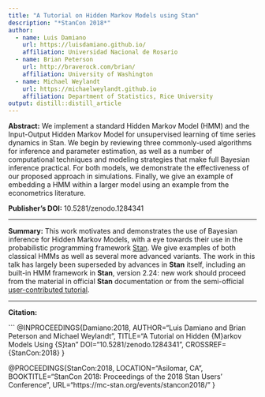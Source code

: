 ```yaml
---
title: "A Tutorial on Hidden Markov Models using Stan"
description: "*StanCon 2018*"
author:
  - name: Luis Damiano
    url: https://luisdamiano.github.io/
    affiliation: Universidad Nacional de Rosario
  - name: Brian Peterson
    url: http://braverock.com/brian/
    affiliation: University of Washington
  - name: Michael Weylandt
    url: https://michaelweylandt.github.io
    affiliation: Department of Statistics, Rice University
output: distill::distill_article
---
```


**Abstract:** We implement a standard Hidden Markov Model (HMM) and the Input-Output Hidden Markov Model for unsupervised learning of time series dynamics in Stan. We begin by reviewing three commonly-used algorithms for inference and parameter estimation, as well as a number of computational techniques and modeling strategies that make full Bayesian inference practical. For both models, we demonstrate the effectiveness of our proposed approach in simulations. Finally, we give an example of embedding a HMM within a larger model using an example from the econometrics literature.

**Publisher's DOI:** 10.5281/zenodo.1284341

<hr>

**Summary:** This work motivates and demonstrates the use of Bayesian inference for Hidden Markov Models, with a eye towards their use in the probabilistic programming framework [Stan](https://mc-stan.org/). We give examples of both classical HMMs as well as several more advanced variants. The work in this talk has largely been superseded by advances in **Stan** itself, including an built-in HMM framework in **Stan**, version 2.24: new work should proceed from the material in official **Stan** documentation or from the semi-official [user-contributed tutorial](https://github.com/stan-dev/example-models/blob/71e3dee590632e615b17b935652c68b69df6df6f/knitr/hmm-example/hmm-example.Rmd).

<hr>

**Citation:**

```
@INPROCEEDINGS{Damiano:2018, 
  AUTHOR="Luis Damiano and Brian Peterson and Michael Weylandt",
  TITLE="A Tutorial on Hidden {M}arkov Models Using {S}tan"
  DOI="10.5281/zenodo.1284341",
  CROSSREF={StanCon:2018}
}

@PROCEEDINGS{StanCon:2018,
  LOCATION="Asilomar, CA",
  BOOKTITLE="StanCon 2018: Proceedings of the 2018 Stan Users' Conference", 
  URL="https://mc-stan.org/events/stancon2018/"
}
